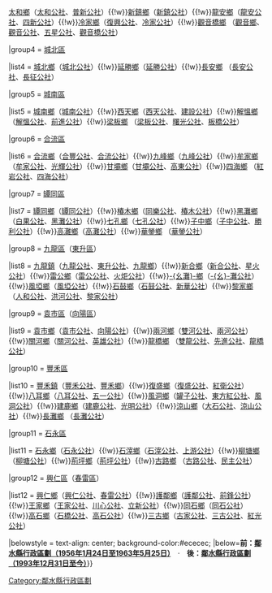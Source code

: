 {{Navbox

|name = 鄰水縣行政區劃（1963年5月25日至1993年12月31日）

|title = [[鄰水縣]]行政區劃（1963年5月25日至1993年12月31日）

|above = |image =|state = {{{state<includeonly>|collapsed</includeonly>}}}

|group1style = background: #ececec; vertical-align: text-top; text-align: center;

|group1 = [[區]]

|list1style = background: #ececec; vertical-align: text-top; text-align: center;

|list1 = [[鎮]]、[[鄉]]、[[居委會]]（10個區、3個鎮、52個鄉）

|group2 = [[鼎屏鎮]]（[[城關鎮_(鄰水縣)|城關鎮]]）

|list2 = 北街、中街、西街居委會

|group3 = [[柑子區]]

|list3 =  [[柑子鄉_(鄰水縣)|柑子鄉]]（[[柑子公社]]）{{!w}}[[太和鄉_(鄰水縣)|太和鄉]]（[[太和公社]]、[[普新鄉|普新公社]]）{{!w}}[[新鎮鄉_(鄰水縣)|新鎮鄉]]（[[新鎮公社]]）{{!w}}[[龍安鄉_(鄰水縣)|龍安鄉]]（[[龍安公社]]、[[四新公社]]）{{!w}}[[冷家鄉]]（[[復興鄉_(鄰水縣)|復興公社]]、[[冷家鄉|冷家公社]]）{{!w}}[[觀音橋鄉]] （[[觀音鄉_(鄰水縣)|觀音鄉]]、[[觀音鄉_(鄰水縣)|觀音公社]]、[[觀音鄉_(鄰水縣)|五星公社]]、[[觀音橋鄉|觀音橋公社]]）

|group4 = [[城北區 (鄰水縣)|城北區]]

|list4 =  [[城北鄉_(鄰水縣)|城北鄉]]（[[城北公社]]）{{!w}}[[延勝鄉]]（[[延勝公社]]）{{!w}}[[長安鄉_(鄰水縣)|長安鄉]] （[[長安公社]]、[[長征公社]]）

|group5 = [[城南區 (鄰水縣)|城南區]]

|list5 =  [[城南鄉_(鄰水縣)|城南鄉]]（[[城南公社]]）{{!w}}[[西天鄉]]（[[西天公社]]、[[建設公社]]）{{!w}}[[解慍鄉]]（[[解慍鄉|解慍公社]]、[[解慍鄉|前進公社]]）{{!w}}[[梁板鄉]] （[[梁板公社]]、[[曙光公社]]、[[板橋鄉 (鄰水縣)|板橋公社]]）

|group6 = [[合流區]]

|list6 =  [[合流鄉]]（[[合豐鄉|合豐公社]]、[[合流鄉|合流公社]]）{{!w}}[[九峰鄉]]（[[九峰鄉|九峰公社]]）{{!w}}[[牟家鄉]]（[[牟家鄉|牟家公社]]、[[牟家鄉|光輝公社]]）{{!w}}[[甘壩鄉]]（[[甘壩鄉|甘壩公社]]、[[甘壩鄉|高東公社]]）{{!w}}[[四海鄉]] （[[紅岩鄉_(鄰水縣)|紅岩公社]]、[[四海鄉|四海公社]]）

|group7 = [[罈同區]]

|list7 =  [[罈同鄉]]（[[罈同鄉|罈同公社]]）{{!w}}[[椿木鄉]]（[[同樂鄉_(鄰水縣)|同樂公社]]、[[椿木鄉|椿木公社]]）{{!w}}[[黑灘鄉]]（[[白果鄉 (鄰水縣)|白果公社]]、[[黑灘鄉|黑灘公社]]）{{!w}}[[七孔鄉]]（[[七孔鄉|七孔公社]]）{{!w}}[[子中鄉]]（[[子中鄉|子中公社]]、[[子中鄉|勝利公社]]）{{!w}}[[高灘鄉 (鄰水縣)|高灘鄉]]（[[高灘鄉 (鄰水縣)|高灘公社]]）{{!w}}[[華鎣鄉]] （[[華鎣鄉|華鎣公社]]）

|group8 = [[九龍區 (鄰水縣)|九龍區]]（[[東升區]]）

|list8 =  [[九龍鎮]]（[[九龍鄉_(鄰水縣)|九龍公社]]、[[九龍鄉_(鄰水縣)|東升公社]]、[[九龍鄉_(鄰水縣)|九龍鄉]]）{{!w}}[[新合鄉_(鄰水縣)|新合鄉]]（[[新合鄉_(鄰水縣)|新合公社]]、[[新合鄉_(鄰水縣)|星火公社]]）{{!w}}[[雷公鄉]]（[[雷公鄉|雷公公社]]、[[雷公鄉|火炬公社]]）{{!w}}[[幺灘鄉|-{幺灘}-鄉]]（[[幺灘鄉|-{幺}-灘公社]]）{{!w}}[[風埡鄉]]（[[風埡鄉|風埡公社]]）{{!w}}[[石鼓鄉_(鄰水縣)|石鼓鄉]]（[[石鼓鄉_(鄰水縣)|石鼓公社]]、[[石鼓鄉_(鄰水縣)|新華公社]]）{{!w}}[[黎家鄉]] （[[人和鄉_(鄰水縣)|人和公社]]、[[人和鄉_(鄰水縣)|洪河公社]]、[[黎家鄉|黎家公社]]）

|group9 = [[袁市區]]（[[袁市區|向陽區]]）

|list9 =  [[袁市鄉]]（[[袁市鄉|袁市公社]]、[[袁市鄉|向陽公社]]）{{!w}}[[兩河鄉_(鄰水縣)|兩河鄉]]（[[雙河鄉_(鄰水縣)|雙河公社]]、[[兩河鄉_(鄰水縣)|兩河公社]]）{{!w}}[[關河鄉 (鄰水縣)|關河鄉]]（[[關河鄉 (鄰水縣)|關河公社]]、[[關河鄉 (鄰水縣)|英雄公社]]）{{!w}}[[龍橋鄉 (鄰水縣)|龍橋鄉]] （[[雙龍鄉 (鄰水縣)|雙龍公社]]、[[雙龍鄉 (鄰水縣)|先進公社]]、[[龍橋鄉 (鄰水縣)|龍橋公社]]）

|group10 = [[豐禾區]]

|list10 = [[豐禾鎮]]（[[豐禾鄉|豐禾公社]]、[[豐禾鄉]]）{{!w}}[[復盛鄉 (鄰水縣)|復盛鄉]]（[[復盛鄉 (鄰水縣)|復盛公社]]、[[復盛鄉 (鄰水縣)|紅衛公社]]）{{!w}}[[八耳鄉]]（[[八耳鄉|八耳公社]]、[[八耳鄉|五一公社]]）{{!w}}[[風洞鄉]]（[[罐子鄉 (鄰水縣)|罐子公社]]、[[罐子鄉 (鄰水縣)|東方紅公社]]、[[風洞鄉|風洞公社]]）{{!w}}[[建鹿鄉]]（[[建鹿鄉|建鹿公社]]、[[建鹿鄉|光明公社]]）{{!w}}[[涼山鄉 (鄰水縣)|涼山鄉]]（[[大石鄉_(鄰水縣)|大石公社]]、[[涼山鄉 (鄰水縣)|涼山公社]]）{{!w}}[[長灘鄉_(鄰水縣)|長灘鄉]] （[[長灘鄉_(鄰水縣)|長灘公社]]）

|group11 = [[石永區]]

|list11 =  [[石永鄉]]（[[石永鄉|石永公社]]）{{!w}}[[石滓鄉]]（[[石滓鄉|石滓公社]]、[[石滓鄉|上游公社]]）{{!w}}[[柳塘鄉]]（[[柳塘鄉|柳塘公社]]）{{!w}}[[荊坪鄉]]（[[荊坪鄉|荊坪公社]]）{{!w}}[[古路鄉]] （[[古路鄉|古路公社]]、[[古路鄉|民主公社]]）

|group12 = [[興仁區]]（[[興仁區|春雷區]]）

|list12 =  [[興仁鄉_(鄰水縣)|興仁鄉]]（[[興仁鄉_(鄰水縣)|興仁公社]]、[[興仁鄉_(鄰水縣)|春雷公社]]）{{!w}}[[護鄰鄉]]（[[護鄰鄉|護鄰公社]]、[[護鄰鄉|前鋒公社]]）{{!w}}[[王家鄉 (鄰水縣)|王家鄉]]（[[王家鄉 (鄰水縣)|王家公社]]、[[王家鄉 (鄰水縣)|川心公社]]、[[王家鄉 (鄰水縣)|立新公社]]）{{!w}}[[同石鄉]]（[[同石鄉|同石公社]]）{{!w}}[[高石鄉 (鄰水縣)|高石鄉]]（[[石橋鄉 (鄰水縣)|石橋公社]]、[[高石鄉 (鄰水縣)|高石公社]]）{{!w}}[[三古鄉]]（[[古家鄉|古家公社]]、[[三古鄉|三古公社]]、[[三古鄉|紅光公社]]）

|belowstyle = text-align: center; background-color:#ececec;
|below='''前：[[Template:四川省鄰水縣行政區劃（1956年1月24日至1963年5月25日）|鄰水縣行政區劃（1956年1月24日至1963年5月25日）]]　'''·'''　後：[[Template:PRC_admin/list/51/16/23/000/000|鄰水縣行政區劃（1993年12月31日至今）]]'''}}
[[Category:鄰水縣行政區劃]]
<noinclude>
[[Category:鄰水縣行政區劃| ]]
</noinclude>